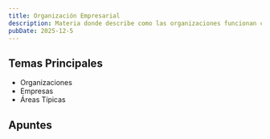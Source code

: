 ```yaml
---
title: Organización Empresarial
description: Materia donde describe como las organizaciones funcionan como un rompecabezas donde diversas piezas con formas únicas deben organizarse correctamente para formar una imagen coherente. Este concepto representa cómo se estructuran las empresas, instituciones y equipos de trabajo en el mundo actual.
pubDate: 2025-12-5
---
```



## Temas Principales

- Organizaciones
- Empresas
- Áreas Típicas

## Apuntes

<div class="flex flex-wrap gap">
  <CardLink
    title="Organizaciones"
    description="Una organización es un sistema social compuesto por individuos o grupos que, teniendo valores compartidos, se interrelacionan y utilizan recursos con los que..."
    href="/apuntes/primer-cuatrimestre/organizacion-empresarial/temas/organizaciones"
  />
  <CardLink
    title="Empresas"
    description="Un sistema operativo (SO) es el software fundamental que actúa como intermediario entre el hardware de la computadora y..."
    href="/apuntes/primer-cuatrimestre/organizacion-empresarial/temas/empresas"
  />
  <CardLink
    title="Áreas Típicas"
    description="Las empresas son organizaciones dedicadas a los negocios con fines de lucro. Son unidades de producción que coordinan factores productivos para crear..."
    href="/apuntes/primer-cuatrimestre/organizacion-empresarial/temas/areas-tipicas"
  />
</div>
